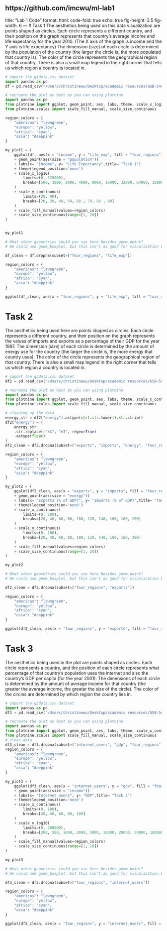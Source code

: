 https://github.com/imcwu/ml-lab1
---
title: "Lab 1 Code"
format:
    html:
        code-fold: true
echo: true
fig-height: 3.5
fig-width: 6
---
# Task 1
The aesthetics being used on this data visualization are points shaped as circles. Each circle represents a different country, and their position on the graph represents that country's average income and life expectancy for the year 2010. (The X axis of the graph is income and the Y axis is life expectancy) The dimension (size) of each circle is determined by the population of the country (the larger the circle is, the more populated that country is). The color of the circle represents the geographical region of that country. There is also a small map legend in the right corner that tells us which region a country is located in.

```python
# import the q1data.csv dataset
import pandas as pd
df = pd.read_csv("/Users/christinewu/Desktop/academic resources/GSB-544/GSB-544/dataLab1/q1data.csv")
```

```python
# recreate the plot as best as you can using plotnine
import pandas as pd
from plotnine import ggplot, geom_point, aes, labs, theme, scale_x_log10, scale_y_continuous, geom_boxplot
from plotnine.scales import scale_fill_manual, scale_size_continuous

region_colors = {
    "americas": "lawngreen",
    "europe": "yellow",
    "africa": "cyan",
    "asia": "deeppink"
}

my_plot1 = (
    ggplot(df, aes(x = "income", y = "life_exp", fill = "four_regions"))
    + geom_point(aes(size = "population")) 
    + labs(x= "Income", y= "Life Expectancy",title= "Task 1")
    + theme(legend_position='none')
    + scale_x_log10(
        limits=(0, 128000),
        breaks=[500, 1000, 2000, 4000, 8000, 16000, 32000, 64000, 128000]
    )
    + scale_y_continuous(
        limits=(20, 90),
        breaks=[20, 30, 40, 50, 60 , 70, 80 , 90]
    )
    + scale_fill_manual(values=region_colors)
    + scale_size_continuous(range=[1, 20])
)


my_plot1
```
```python
# What other geometries could you use here besides geom_point?
# We could use geom_boxplot, but this isn't as good for visualization because we can't compare two variables at once (can only compare one variable, in this case, life expectancy) or see the sizes of the populations for each country (as it would be best to sort by region)

df_clean = df.dropna(subset=["four_regions", "life_exp"])

region_colors = {
    "americas": "lawngreen",
    "europe": "yellow",
    "africa": "cyan",
    "asia": "deeppink"
}

ggplot(df_clean, aes(x = "four_regions", y = "life_exp", fill = "four_regions")) + geom_boxplot() + scale_fill_manual(values=region_colors)
```

# Task 2
The aesthetics being used here are points shaped as circles. Each circle represents a different country, and their position on the graph represents the values of imports and exports as a percentage of their GDP for the year 1997. The dimension (size) of each circle is determined by the amount of energy use for the country (the larger the circle is, the more energy that country uses). The color of the circle represents the geographical region of that country. There is also a small map legend in the right corner that tells us which region a country is located in.

```python
# import the q2data.csv dataset
df2 = pd.read_csv("/Users/christinewu/Desktop/academic resources/GSB-544/GSB-544/dataLab1/q2data.csv")
```
```python
# recreate the plot as best as you can using plotnine
import pandas as pd
from plotnine import ggplot, geom_point, aes, labs, theme, scale_x_continuous, scale_y_continuous
from plotnine.scales import scale_fill_manual, scale_size_continuous

# cleaning up the data
energy_str = df2["energy"].astype(str).str.lower().str.strip()
df2["energy"] = (
    energy_str
    .str.replace(r"k$", "e3", regex=True) 
    .astype(float)
)
df2_clean = df2.dropna(subset=["exports", "imports", "energy", "four_regions"])

region_colors = {
    "americas": "lawngreen",
    "europe": "yellow",
    "africa": "cyan",
    "asia": "deeppink"
}

my_plot2 = (
    ggplot(df2_clean, aes(x = "exports", y = "imports", fill = "four_regions"))
    + geom_point(aes(size = "energy")) 
    + labs(x= "Exports (% of GDP)", y= "Imports (% of GDP)",title= "Task 2")
    + theme(legend_position='none')
    + scale_x_continuous(
        limits=(0, 200),
        breaks=[20, 40, 60, 80, 100, 120, 140, 160, 180, 200]
    )
    + scale_y_continuous(
        limits=(0, 200),
        breaks=[20, 40, 60, 80, 100, 120, 140, 160, 180, 200]
    )
    + scale_fill_manual(values=region_colors)
    + scale_size_continuous(range=[1, 20])
)

my_plot2
```
```python
# What other geometries could you use here besides geom_point?
# We could use geom_boxplot, but this isn't as good for visualization because we can't compare two variables at once (can only compare one variable, in this case, exports (% of GDP)) or see the amounts of energy use for each country (as it would be best to sort by region)

df2_clean = df2.dropna(subset=["four_regions", "exports"])

region_colors = {
    "americas": "lawngreen",
    "europe": "yellow",
    "africa": "cyan",
    "asia": "deeppink"
}

ggplot(df2_clean, aes(x = "four_regions", y = "exports", fill = "four_regions")) + geom_boxplot() + scale_fill_manual(values=region_colors)
```

# Task 3
The aesthetics being used in the plot are points shaped as circles. Each circle represents a country, and the position of each circle represents what percentage of that country's population uses the internet and also the country's GDP per capita (for the year 2001). The dimensions of each circle is determined by the amount of average income for that country (the greater the average income, the greater the size of the circle). The color of the circles are determined by which region the country lies in.

```python
# import the q3data.csv dataset
import pandas as pd
df3 = pd.read_csv("/Users/christinewu/Desktop/academic resources/GSB-544/GSB-544/dataLab1/q3data.csv")
```
```python
# recreate the plot as best as you can using plotnine
import pandas as pd
from plotnine import ggplot, geom_point, aes, labs, theme, scale_x_continuous, scale_y_log10
from plotnine.scales import scale_fill_manual, scale_size_continuous
# clean data
df3_clean = df3.dropna(subset=["internet_users", "gdp", "four_regions", "income"])
region_colors = {
    "americas": "lawngreen",
    "europe": "yellow",
    "africa": "cyan",
    "asia": "deeppink"
}

my_plot3 = (
    ggplot(df3_clean, aes(x = "internet_users", y = "gdp", fill = "four_regions"))
    + geom_point(aes(size = "income")) 
    + labs(x= "Internet users", y= "GDP",title= "Task 3")
    + theme(legend_position='none')
    + scale_x_continuous(
        limits=(0, 100),
        breaks=[20, 40, 60, 80, 100]
    )
    + scale_y_log10(
        limits=(0, 200000),
        breaks=[200, 500, 1000, 2000, 5000, 10000, 20000, 50000, 100000]
    )
    + scale_fill_manual(values=region_colors)
    + scale_size_continuous(range=[1, 20])
)

my_plot3
```
```python
# What other geometries could you use here besides geom_point?
# We could use geom_boxplot, but this isn't as good for visualization because we can't compare two variables at once (can only compare one variable, in this case, internet users) or see the average incomes for each country (as it would be best to sort by region). Additionally, there's outliers present that skew the distribution.

df3_clean = df3.dropna(subset=["four_regions", "internet_users"])

region_colors = {
    "americas": "lawngreen",
    "europe": "yellow",
    "africa": "cyan",
    "asia": "deeppink"
}

ggplot(df3_clean, aes(x = "four_regions", y = "internet_users", fill = "four_regions")) + geom_boxplot() + scale_fill_manual(values=region_colors)
```